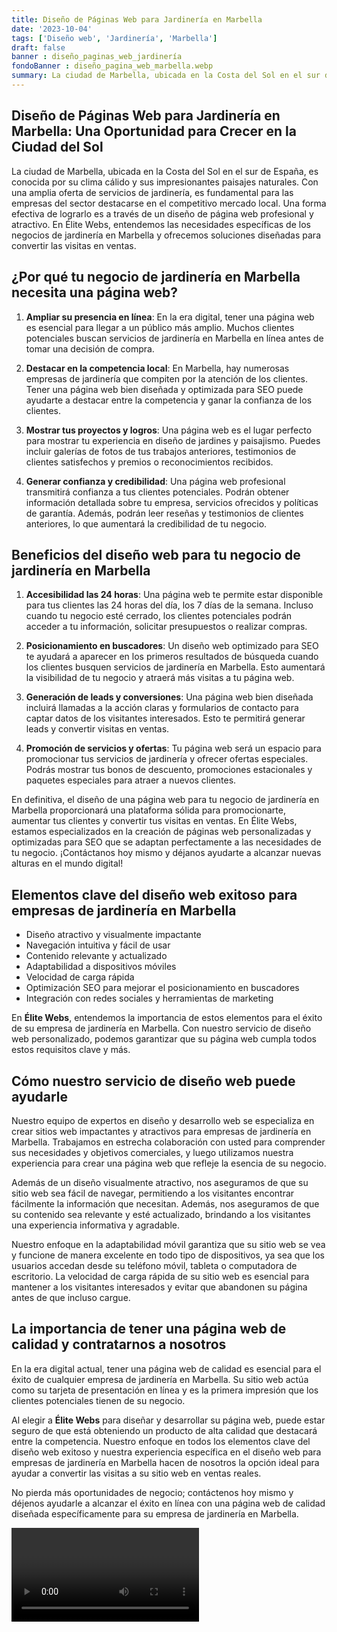 ```yaml
---
title: Diseño de Páginas Web para Jardinería en Marbella
date: '2023-10-04'
tags: ['Diseño web', 'Jardinería', 'Marbella']
draft: false
banner : diseño_paginas_web_jardinería
fondoBanner : diseño_pagina_web_marbella.webp
summary: La ciudad de Marbella, ubicada en la Costa del Sol en el sur de España, es conocida por su clima cálido y sus impresionantes paisajes naturales. Con una amplia oferta de servicios de jardinería, es fundamental para las empresas del sector destacarse en el competitivo mercado local. Una forma efectiva de lograrlo es a través de un diseño de página web profesional y atractivo. En Élite Webs, entendemos las necesidades específicas de los negocios de jardinería en Marbella y ofrecemos soluciones diseñadas para convertir las visitas en ventas.
---
```


## Diseño de Páginas Web para Jardinería en Marbella: Una Oportunidad para Crecer en la Ciudad del Sol

La ciudad de Marbella, ubicada en la Costa del Sol en el sur de España, es conocida por su clima cálido y sus impresionantes paisajes naturales. Con una amplia oferta de servicios de jardinería, es fundamental para las empresas del sector destacarse en el competitivo mercado local. Una forma efectiva de lograrlo es a través de un diseño de página web profesional y atractivo. En Élite Webs, entendemos las necesidades específicas de los negocios de jardinería en Marbella y ofrecemos soluciones diseñadas para convertir las visitas en ventas.

## ¿Por qué tu negocio de jardinería en Marbella necesita una página web?

1. **Ampliar su presencia en línea**: En la era digital, tener una página web es esencial para llegar a un público más amplio. Muchos clientes potenciales buscan servicios de jardinería en Marbella en línea antes de tomar una decisión de compra.

2. **Destacar en la competencia local**: En Marbella, hay numerosas empresas de jardinería que compiten por la atención de los clientes. Tener una página web bien diseñada y optimizada para SEO puede ayudarte a destacar entre la competencia y ganar la confianza de los clientes.

3. **Mostrar tus proyectos y logros**: Una página web es el lugar perfecto para mostrar tu experiencia en diseño de jardines y paisajismo. Puedes incluir galerías de fotos de tus trabajos anteriores, testimonios de clientes satisfechos y premios o reconocimientos recibidos.

4. **Generar confianza y credibilidad**: Una página web profesional transmitirá confianza a tus clientes potenciales. Podrán obtener información detallada sobre tu empresa, servicios ofrecidos y políticas de garantía. Además, podrán leer reseñas y testimonios de clientes anteriores, lo que aumentará la credibilidad de tu negocio.

## Beneficios del diseño web para tu negocio de jardinería en Marbella

1. **Accesibilidad las 24 horas**: Una página web te permite estar disponible para tus clientes las 24 horas del día, los 7 días de la semana. Incluso cuando tu negocio esté cerrado, los clientes potenciales podrán acceder a tu información, solicitar presupuestos o realizar compras.

2. **Posicionamiento en buscadores**: Un diseño web optimizado para SEO te ayudará a aparecer en los primeros resultados de búsqueda cuando los clientes busquen servicios de jardinería en Marbella. Esto aumentará la visibilidad de tu negocio y atraerá más visitas a tu página web.

3. **Generación de leads y conversiones**: Una página web bien diseñada incluirá llamadas a la acción claras y formularios de contacto para captar datos de los visitantes interesados. Esto te permitirá generar leads y convertir visitas en ventas.

4. **Promoción de servicios y ofertas**: Tu página web será un espacio para promocionar tus servicios de jardinería y ofrecer ofertas especiales. Podrás mostrar tus bonos de descuento, promociones estacionales y paquetes especiales para atraer a nuevos clientes.

En definitiva, el diseño de una página web para tu negocio de jardinería en Marbella proporcionará una plataforma sólida para promocionarte, aumentar tus clientes y convertir tus visitas en ventas. En Élite Webs, estamos especializados en la creación de páginas web personalizadas y optimizadas para SEO que se adaptan perfectamente a las necesidades de tu negocio. ¡Contáctanos hoy mismo y déjanos ayudarte a alcanzar nuevas alturas en el mundo digital!

<GifSeo />

<Cta />

## Elementos clave del diseño web exitoso para empresas de jardinería en Marbella

- Diseño atractivo y visualmente impactante
- Navegación intuitiva y fácil de usar
- Contenido relevante y actualizado
- Adaptabilidad a dispositivos móviles
- Velocidad de carga rápida
- Optimización SEO para mejorar el posicionamiento en buscadores
- Integración con redes sociales y herramientas de marketing

En **Élite Webs**, entendemos la importancia de estos elementos para el éxito de su empresa de jardinería en Marbella. Con nuestro servicio de diseño web personalizado, podemos garantizar que su página web cumpla todos estos requisitos clave y más.

## Cómo nuestro servicio de diseño web puede ayudarle

Nuestro equipo de expertos en diseño y desarrollo web se especializa en crear sitios web impactantes y atractivos para empresas de jardinería en Marbella. Trabajamos en estrecha colaboración con usted para comprender sus necesidades y objetivos comerciales, y luego utilizamos nuestra experiencia para crear una página web que refleje la esencia de su negocio.

Además de un diseño visualmente atractivo, nos aseguramos de que su sitio web sea fácil de navegar, permitiendo a los visitantes encontrar fácilmente la información que necesitan. Además, nos aseguramos de que su contenido sea relevante y esté actualizado, brindando a los visitantes una experiencia informativa y agradable.

Nuestro enfoque en la adaptabilidad móvil garantiza que su sitio web se vea y funcione de manera excelente en todo tipo de dispositivos, ya sea que los usuarios accedan desde su teléfono móvil, tableta o computadora de escritorio. La velocidad de carga rápida de su sitio web es esencial para mantener a los visitantes interesados y evitar que abandonen su página antes de que incluso cargue.

## La importancia de tener una página web de calidad y contratarnos a nosotros

En la era digital actual, tener una página web de calidad es esencial para el éxito de cualquier empresa de jardinería en Marbella. Su sitio web actúa como su tarjeta de presentación en línea y es la primera impresión que los clientes potenciales tienen de su negocio.

Al elegir a **Élite Webs** para diseñar y desarrollar su página web, puede estar seguro de que está obteniendo un producto de alta calidad que destacará entre la competencia. Nuestro enfoque en todos los elementos clave del diseño web exitoso y nuestra experiencia específica en el diseño web para empresas de jardinería en Marbella hacen de nosotros la opción ideal para ayudar a convertir las visitas a su sitio web en ventas reales.

No pierda más oportunidades de negocio; contáctenos hoy mismo y déjenos ayudarle a alcanzar el éxito en línea con una página web de calidad diseñada específicamente para su empresa de jardinería en Marbella.

<Video />

<CtaBot job='Jardinería' city='Marbella'/>

<Gmaps query='Marbella+españa+maps' />